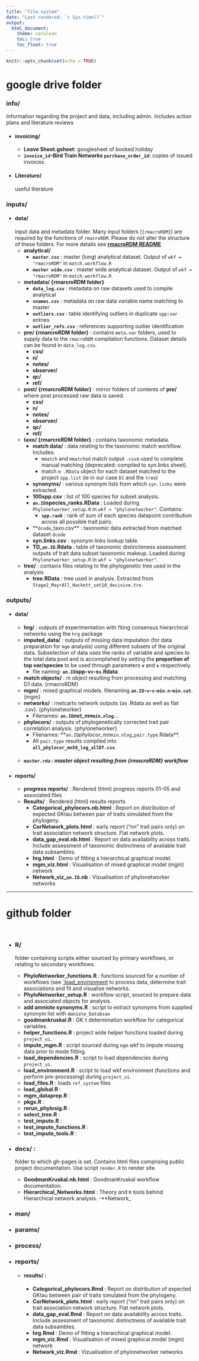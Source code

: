 ```yaml
---
title: "file.system"
date: "Last rendered: `r Sys.time()`"
output: 
  html_document:
    theme: cerulean
    toc: true
    toc_float: true
---
```


```r
knitr::opts_chunk$set(echo = TRUE)
```

# google drive folder

### **info/**

Information regarding the project and data, including admin. Includes action plans and literature reviews

- #### **invoicing/**
    - **Leave Sheet.gsheet:** googlesheet of booked holiday
    - **`invoice_id`-Bird Train Networks `purchase_order_id`:** copies of issued invoices.
- #### **Literature/**
  useful literature

### **inputs/**

- #### **data/**
  input data and metadata folder. Many input folders (`{rmacroRDM}`) are required by the functions of  `rmacroRDM`. Please do not alter the structure of these folders. For more details see [**rmacroRDM README**]()
    - **analytical/** 
        - **`master.csv`** : master (long) analytical dataset. Output of `wkf = "rmacroRDM"` in `match.workflow.R`
        - **`master wide.csv`** : master wide analytical dataset. Output of `wkf = "rmacroRDM"` in `match.workflow.R`
    - **metadata/ {rmarcroRDM folder}**
        - **`data_log.csv`** : metadata on raw datasets used to compile analytical
        - **`vnames.csv`** : metadata on raw data variable name matching to master
        - **`outliers.csv`** : table identifying outliers in duplicate `spp:var` entries
        - **`outlier_refs.csv`** : references supporting outlier identification
    - **pre/ {rmarcroRDM folder}** : contains `meta.var` folders, used to supply data to the `rmacroRDM` compilation functions. Dataset details can be found in `data_log.csv`.
        - **csv/**
        - **n/**
        - **notes/**
        - **observer/**
        - **qc/**
        - **ref/**
    - **post/ {rmarcroRDM folder}** : mirror folders of contents of **pre/** where post processed raw data is saved.
        - **csv/**
        - **n/**
        - **notes/**
        - **observer/**
        - **qc/**
        - **ref/**
    - **taxo/ {rmarcroRDM folder}** : contains taxonomic metadata.
        - **match data/** : data relating to the taxonomic match workflow. Includes:
            - `mmatch` and `mmatched` match output `.csv`s used to complete manual matching (deprecated: compiled to syn.links sheet). 
            - match `m .RData` object for each dataset matched to the project `spp.list` (ie in our case `D1` and the `tree`)
        - **synonyms/** : various synonym lists from which `syn.links` were extracted.
        - **100spp.csv** : list of 100 species for subset analysis.
        - **`an.ID`species_ranks.RData** : Loaded during `Phylonetworker_setup.R` in `wkf = "phylonetworker"`. Contains: 
            - **`spp.rank`** : rank of sum of each species datapoint contribution across all possible trait pairs.
        - **`dcode`_taxo.csv** : taxonomic data extracted from matched dataset `dcode`
        - **syn.links.csv** : synonym links lookup table. 
        - **TD_`an.ID`.Rdata** : table of taxonomic distincteness assessment outputs of trait data subset taxonomic makeup. Loaded during `Phylonetworker_setup.R` in `wkf = "phylonetworker"`.
    - **tree/** : contains files relating to the phylogenetic tree used in the analysis
        - **tree.RData** : tree used in analysis. Extracted from `Stage2_MayrAll_Hackett_set10_decisive.tre`.

### **outputs/**

- #### **data/**
    - **hrg/** : outputs of experimentation with fiting consensus hierarchical networks using the `hrg` package
    - **imputed_data/** : outputs of missing data imputation (for data preparation for `mgm` analysis) using different subsets of the original data. Subselection of data uses the ranks of variable and species to the total data pool and is accomplished by setting the **proportion of top var/species** to be used through parameters **`v`** and **`s`** respectively. 
        - file naming: **`an.ID`spp-v`v`-s`s`.Rdata** 
    - **match objects/** : m object resulting from processing and matching D1 data. {rmacroRDM}
    - **mgm/** : mixed graphical models. filenaming **`an.ID`-`v`-`s`-`min.n`-`min.cat`**. {mgm}
    - **networks/** : rnetcarto network outputs (as .Rdata as well as flat .csv). {phylonetworker}
        - Filenames: **`an.ID`_net_mn`min.n`_`log`**...
    - **phylocors/** : outputs of phylogenetically corrected trait pair correlation analysis. {phylonetworker} 
        - Filenames: **`an.ID`_phylocor_mn`min.n`_`log`_`pair.type`.Rdata**.   
        -   All `pair.type` results complied into **`all_phylocor_mn50_log_allDT.csv`**.
    - ##### **`master.rda`** : master object resulting from {rmacroRDM} workflow
    


- #### **reports/**
    - **progress reports/** : Rendered (html) progress reports 01-05 and associated files
    - **Results/** : Rendered (html) results reports
        - **Categorical_phylocors.nb.html** : Report on distribution of expected GKtau between pair of traits simulated from the phylogeny. 
        - **CorNetwork_plots.html** : early report ("nn" trait pairs only) on trait association network structure. Flat network plots.
        - **data_gap_eval.nb.html** : Report on data availability across traits. Include assessment of taxonomic distinctness of available trait data subsambles.
        - **hrg.html** : Demo of fitting a hierarchical graphical model.
        - **mgm_viz.html** : Visualisation of mixed graphical model (mgm) network
        - **Network_viz_`an.ID`.nb** : Vizualisation of phylonetworker networks
        
        
***

# github folder

<br>

- ### **R/**
  folder containing scripts either sourced by primary workflows, or relating to secondary workflows.  
    
    - **PhyloNetworker_functions.R** : functions sourced for a number of workflows (see [`load_environment](https://github.com/annakrystalli/bird_trait_networks/blob/master/R/load_environment.R) to process data, determine trait associations and fit and visualise networks.
    - **PhyloNetworker_setup.R** : workflow script, sourced to prepare data and associated objects for analysis.
    - **add amniote synonyms.R** : script to extract synonyms from supplied synonym list with `Amniote_Databsae`
    - **goodmankruskal.R** : GK  τ determination workflow for categorical variables.
    - **helper_functions.R** : project wide helper functions loaded during `project_ui`.
    - **impute_mgm.R** : script sourced during `mgm` wkf to impute missing data prior to mode fitting.
    - **load_dependencies.R** : script to load dependencies during `project_ui`.
    - **load_environment.R** : script to load wkf environment (functions and perform pre-processing) during `project_ui`.
    - **load_files.R** : loads `ref_system` files 
    - **load_global.R** :
    - **mgm_dataprep.R** :
    - **pkgs.R** :
    - **rerun_phylosig.R** :
    - **select_tree.R** :
    - **test_impute.R** :
    - **test_impute_functions.R** :
    - **test_impute_tools.R** :

- ### **docs/** :
  folder to which gh-pages is set. Contains html files comprising public project documentation. Use script `render.R` to render site.
    - **GoodmanKruskal.nb.html** : GoodmanKruskal workflow documentation.
    - **Hierarchical_Networks.html** : Theory and `R` tools behind Hierarchical network analysis.
    -**Network_
- ### **man/**  
- ### **params/**  
- ### **process/**  
- ### **reports/** 
    - #### **results/** :
         - **Categorical_phylocors.Rmd** : Report on distribution of expected GKtau between pair of traits simulated from the phylogeny. 
        - **CorNetwork_plots.html** : early report ("nn" trait pairs only) on trait association network structure. Flat network plots.
        - **data_gap_eval.Rmd** : Report on data availability across traits. Include assessment of taxonomic distinctness of available trait data subsambles.
        - **hrg.Rmd** : Demo of fitting a hierarchical graphical model.
        - **mgm_viz.Rmd** : Visualisation of mixed graphical model (mgm) network
        - **Network_viz.Rmd** : Vizualisation of phylonetworker networks
     